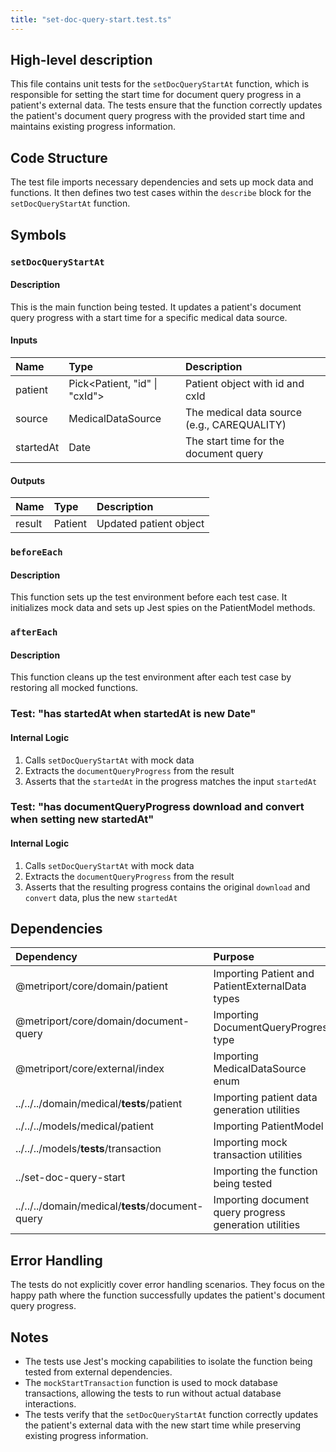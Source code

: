 ```yaml
---
title: "set-doc-query-start.test.ts"
---
```


## High-level description
This file contains unit tests for the `setDocQueryStartAt` function, which is responsible for setting the start time for document query progress in a patient's external data. The tests ensure that the function correctly updates the patient's document query progress with the provided start time and maintains existing progress information.

## Code Structure
The test file imports necessary dependencies and sets up mock data and functions. It then defines two test cases within the `describe` block for the `setDocQueryStartAt` function.

## Symbols

### `setDocQueryStartAt`
#### Description
This is the main function being tested. It updates a patient's document query progress with a start time for a specific medical data source.

#### Inputs
| Name | Type | Description |
|:-----|:-----|:------------|
| patient | Pick&lt;Patient, "id" \| "cxId"&gt; | Patient object with id and cxId |
| source | MedicalDataSource | The medical data source (e.g., CAREQUALITY) |
| startedAt | Date | The start time for the document query |

#### Outputs
| Name | Type | Description |
|:-----|:-----|:------------|
| result | Patient | Updated patient object |

### `beforeEach`
#### Description
This function sets up the test environment before each test case. It initializes mock data and sets up Jest spies on the PatientModel methods.

### `afterEach`
#### Description
This function cleans up the test environment after each test case by restoring all mocked functions.

### Test: "has startedAt when startedAt is new Date"
#### Internal Logic
1. Calls `setDocQueryStartAt` with mock data
2. Extracts the `documentQueryProgress` from the result
3. Asserts that the `startedAt` in the progress matches the input `startedAt`

### Test: "has documentQueryProgress download and convert when setting new startedAt"
#### Internal Logic
1. Calls `setDocQueryStartAt` with mock data
2. Extracts the `documentQueryProgress` from the result
3. Asserts that the resulting progress contains the original `download` and `convert` data, plus the new `startedAt`

## Dependencies
| Dependency | Purpose |
|:-----------|:--------|
| @metriport/core/domain/patient | Importing Patient and PatientExternalData types |
| @metriport/core/domain/document-query | Importing DocumentQueryProgress type |
| @metriport/core/external/index | Importing MedicalDataSource enum |
| ../../../domain/medical/__tests__/patient | Importing patient data generation utilities |
| ../../../models/medical/patient | Importing PatientModel |
| ../../../models/__tests__/transaction | Importing mock transaction utilities |
| ../set-doc-query-start | Importing the function being tested |
| ../../../domain/medical/__tests__/document-query | Importing document query progress generation utilities |

## Error Handling
The tests do not explicitly cover error handling scenarios. They focus on the happy path where the function successfully updates the patient's document query progress.

## Notes
- The tests use Jest's mocking capabilities to isolate the function being tested from external dependencies.
- The `mockStartTransaction` function is used to mock database transactions, allowing the tests to run without actual database interactions.
- The tests verify that the `setDocQueryStartAt` function correctly updates the patient's external data with the new start time while preserving existing progress information.